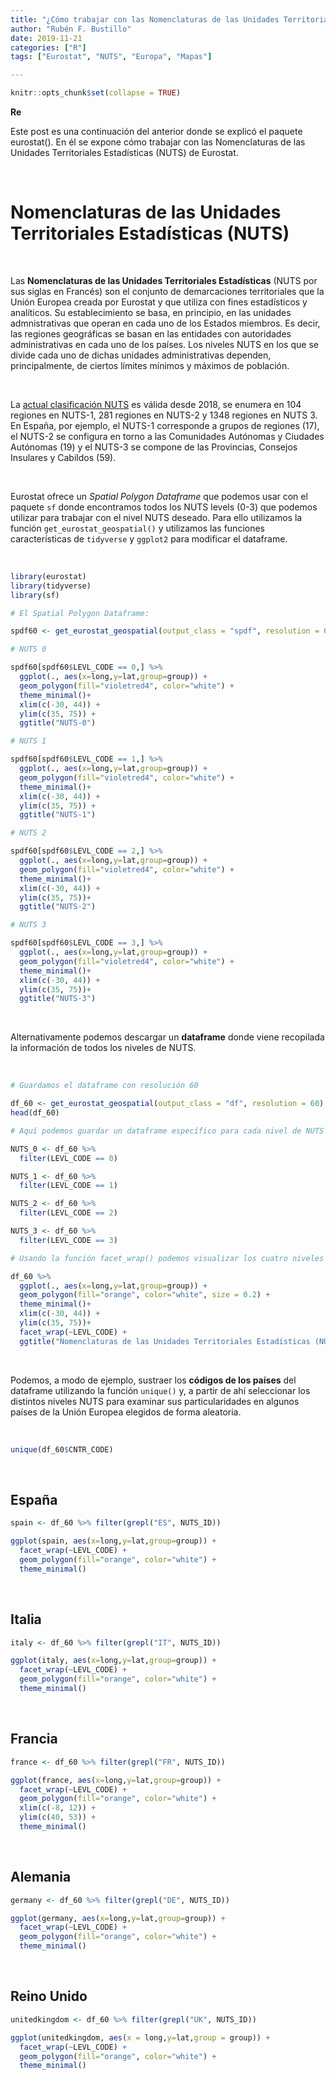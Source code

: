 ```yaml
---
title: "¿Cómo trabajar con las Nomenclaturas de las Unidades Territoriales Estadísticas (NUTS) en R?"
author: "Rubén F. Bustillo"
date: 2019-11-21
categories: ["R"]
tags: ["Eurostat", "NUTS", "Europa", "Mapas"]

---
```

 

```r

knitr::opts_chunk$set(collapse = TRUE)

```

**Re**

Este post es una continuación del anterior donde se explicó el paquete eurostat(). En él se expone cómo trabajar con las Nomenclaturas de las Unidades Territoriales Estadísticas (NUTS) de Eurostat.

\

# Nomenclaturas de las Unidades Territoriales Estadísticas (NUTS)

\

Las **Nomenclaturas de las Unidades Territoriales Estadísticas** (NUTS por sus siglas en Francés) son el conjunto de demarcaciones territoriales que la Unión Europea creada por Eurostat y que utiliza con fines estadísticos y analíticos. Su establecimiento se basa, en principio, en las unidades admnistrativas que operan en cada uno de los Estados miembros. Es decir, las regiones geográficas se basan en las entidades con autoridades administrativas en cada uno de los países. Los niveles NUTS en los que se divide cada uno de dichas unidades administrativas dependen, principalmente, de ciertos límites mínimos y máximos de población. 

\

La [actual clasificación NUTS](https://ec.europa.eu/eurostat/web/nuts/background) es válida desde 2018, se enumera en 104 regiones en NUTS-1, 281 regiones en NUTS-2 y 1348 regiones en NUTS 3. En España, por ejemplo, el NUTS-1 corresponde a grupos de regiones (17), el NUTS-2 se configura en torno a las Comunidades Autónomas y Ciudades Autónomas (19) y el NUTS-3 se compone de las Provincias, Consejos Insulares y Cabildos (59).

\

Eurostat ofrece un *Spatial Polygon Dataframe* que podemos usar con el paquete `sf` donde encontramos todos los NUTS levels (0-3) que podemos utilizar para trabajar con el nivel NUTS deseado. Para ello utilizamos la función `get_eurostat_geospatial()` y utilizamos las funciones características de `tidyverse` y `ggplot2` para modificar el dataframe.

\

```r

library(eurostat)
library(tidyverse)
library(sf)

# El Spatial Polygon Dataframe:

spdf60 <- get_eurostat_geospatial(output_class = "spdf", resolution = 60)

# NUTS 0

spdf60[spdf60$LEVL_CODE == 0,] %>% 
  ggplot(., aes(x=long,y=lat,group=group)) +
  geom_polygon(fill="violetred4", color="white") +
  theme_minimal()+
  xlim(c(-30, 44)) +
  ylim(c(35, 75)) +
  ggtitle("NUTS-0")

# NUTS 1

spdf60[spdf60$LEVL_CODE == 1,] %>% 
  ggplot(., aes(x=long,y=lat,group=group)) +
  geom_polygon(fill="violetred4", color="white") +
  theme_minimal()+
  xlim(c(-30, 44)) +
  ylim(c(35, 75)) +
  ggtitle("NUTS-1")

# NUTS 2

spdf60[spdf60$LEVL_CODE == 2,] %>% 
  ggplot(., aes(x=long,y=lat,group=group)) +
  geom_polygon(fill="violetred4", color="white") +
  theme_minimal()+
  xlim(c(-30, 44)) +
  ylim(c(35, 75))+
  ggtitle("NUTS-2")

# NUTS 3

spdf60[spdf60$LEVL_CODE == 3,] %>% 
  ggplot(., aes(x=long,y=lat,group=group)) +
  geom_polygon(fill="violetred4", color="white") +
  theme_minimal()+
  xlim(c(-30, 44)) +
  ylim(c(35, 75))+
  ggtitle("NUTS-3")

```

\

Alternativamente podemos descargar un **dataframe** donde viene recopilada la información de todos los niveles de NUTS.

\

```r

# Guardamos el dataframe con resolución 60

df_60 <- get_eurostat_geospatial(output_class = "df", resolution = 60)
head(df_60)

# Aquí podemos guardar un dataframe específico para cada nivel de NUTS

NUTS_0 <- df_60 %>%
  filter(LEVL_CODE == 0)

NUTS_1 <- df_60 %>%
  filter(LEVL_CODE == 1)

NUTS_2 <- df_60 %>%
  filter(LEVL_CODE == 2)

NUTS_3 <- df_60 %>%
  filter(LEVL_CODE == 3)

# Usando la función facet_wrap() podemos visualizar los cuatro niveles de forma conjunta

df_60 %>% 
  ggplot(., aes(x=long,y=lat,group=group)) +
  geom_polygon(fill="orange", color="white", size = 0.2) +
  theme_minimal()+
  xlim(c(-30, 44)) +
  ylim(c(35, 75))+ 
  facet_wrap(~LEVL_CODE) +
  ggtitle("Nomenclaturas de las Unidades Territoriales Estadísticas (NUTS)")

```

\

Podemos, a modo de ejemplo, sustraer los **códigos de los países** del dataframe utilizando la función `unique()` y, a partir de ahí seleccionar los distintos niveles NUTS para examinar sus particularidades en algunos países de la Unión Europea elegidos de forma aleatoria.

\

```r

unique(df_60$CNTR_CODE)

```

\

## España

```r

spain <- df_60 %>% filter(grepl("ES", NUTS_ID))

ggplot(spain, aes(x=long,y=lat,group=group)) +
  facet_wrap(~LEVL_CODE) +
  geom_polygon(fill="orange", color="white") +
  theme_minimal()

```

\

## Italia

```r

italy <- df_60 %>% filter(grepl("IT", NUTS_ID))

ggplot(italy, aes(x=long,y=lat,group=group)) +
  facet_wrap(~LEVL_CODE) +
  geom_polygon(fill="orange", color="white") +
  theme_minimal()

```

\

## Francia

```r

france <- df_60 %>% filter(grepl("FR", NUTS_ID))

ggplot(france, aes(x=long,y=lat,group=group)) +
  facet_wrap(~LEVL_CODE) +
  geom_polygon(fill="orange", color="white") +
  xlim(c(-8, 12)) +
  ylim(c(40, 53)) +
  theme_minimal()

```

\

## Alemania

```r

germany <- df_60 %>% filter(grepl("DE", NUTS_ID))

ggplot(germany, aes(x=long,y=lat,group=group)) +
  facet_wrap(~LEVL_CODE) +
  geom_polygon(fill="orange", color="white") +
  theme_minimal()

```

\

## Reino Unido

```r

unitedkingdom <- df_60 %>% filter(grepl("UK", NUTS_ID))

ggplot(unitedkingdom, aes(x = long,y=lat,group = group)) +
  facet_wrap(~LEVL_CODE) +
  geom_polygon(fill="orange", color="white") +
  theme_minimal()

```

\

